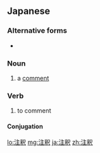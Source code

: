 ==Japanese==
{{ja-kanjitab|ちゅう|しゃく|yomi=o}}

===Alternative forms===
* {{l|ja|註釈}}

===Noun===
{{ja-noun|ちゅうしゃく|kyu=註釋}}

# a [[comment]]

===Verb===
{{ja-verb-suru|ちゅうしゃく|kyu=註釋}}

# to comment

====Conjugation====
{{ja-suru|ちゅうしゃく}}

[[lo:注釈]]
[[mg:注釈]]
[[ja:注釈]]
[[zh:注釈]]